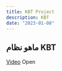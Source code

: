 ```yaml
---
title: KBT Project
description: KBT
date: "2023-01-08"
---
```


## ماهو نظام KBT
[Video](https://github.com/adham-ta/dslblog/assets/69330652/8f9430a5-a122-402e-ad5a-30c81d072b04)
Open 
